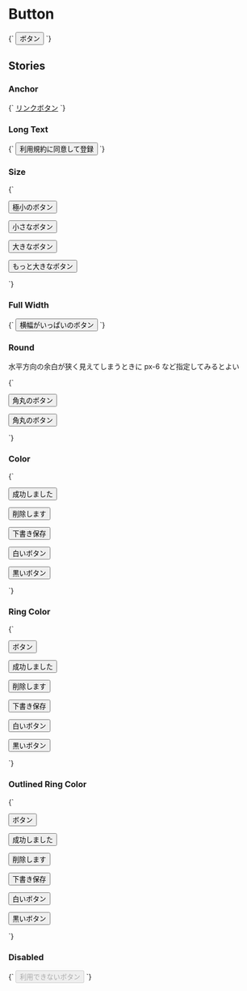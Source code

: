 
<Meta title="Buttons/Button" />

# Button

<Canvas>
  <Story name="Default">
    {`
      <button type="button" class="button">ボタン</button>
    `}
  </Story>
</Canvas>

## Stories

### Anchor

<Canvas>
  <Story name="Anchor">
    {`
      <a href="#" type="button" class="button">リンクボタン</a>
    `}
  </Story>
</Canvas>

### Long Text

<Canvas>
  <Story name="Long Text">
    {`
      <button type="button" class="button">利用規約に同意して登録</button>
    `}
  </Story>
</Canvas>

### Size

<Canvas>
  <Story name="Size">
    {`
      <p class="mb-4">
        <button type="button" class="button text-xs">極小のボタン</button>
      </p>
      <p class="mb-4">
        <button type="button" class="button text-sm">小さなボタン</button>
      </p>
      <p class="mb-4">
        <button type="button" class="button text-lg">大きなボタン</button>
      </p>
      <p>
        <button type="button" class="button text-xl">もっと大きなボタン</button>
      </p>
    `}
  </Story>
</Canvas>

### Full Width

<Canvas>
  <Story name="Full Width">
    {`
      <button type="button" class="button w-full">横幅がいっぱいのボタン</button>
    `}
  </Story>
</Canvas>

### Round

水平方向の余白が狭く見えてしまうときに px-6 など指定してみるとよい

<Canvas>
  <Story name="Round">
    {`
      <p class="mb-4">
        <button type="button" class="button rounded-full">角丸のボタン</button>
      </p>
      <p>
        <button type="button" class="button rounded-full px-6">角丸のボタン</button>
      </p>
    `}
  </Story>
</Canvas>

### Color

<Canvas>
  <Story name="Color">
    {`
      <p class="mb-4">
        <button type="button" class="button bg-success">成功しました</button>
      </p>
      <p class="mb-4">
        <button type="button" class="button bg-danger">削除します</button>
      </p>
      <p class="mb-4">
        <button type="button" class="button bg-warning text-black">下書き保存</button>
      </p>
      <p class="mb-4">
        <button type="button" class="button bg-gray-100 text-black">白いボタン</button>
      </p>
      <p>
        <button type="button" class="button bg-gray-700">黒いボタン</button>
      </p>
    `}
  </Story>
</Canvas>

### Ring Color

<Canvas>
  <Story name="Ring Color">
    {`
      <p class="mb-4">
        <button type="button" class="button ring-opacity-50 ring-4">ボタン</button>
      </p>
      <p class="mb-4">
        <button type="button" class="button bg-success ring-success ring-opacity-50 ring-4">成功しました</button>
      </p>
      <p class="mb-4">
        <button type="button" class="button bg-danger ring-danger ring-opacity-50 ring-4">削除します</button>
      </p>
      <p class="mb-4">
        <button type="button" class="button bg-warning text-black ring-warning ring-opacity-50 ring-4">下書き保存</button>
      </p>
      <p class="mb-4">
        <button type="button" class="button bg-gray-100 text-black ring-gray-200 ring-opacity-60 ring-4">白いボタン</button>
      </p>
      <p>
        <button type="button" class="button bg-gray-700 ring-gray-700 ring-opacity-50 ring-4">黒いボタン</button>
      </p>
    `}
  </Story>
</Canvas>

### Outlined Ring Color

<Canvas>
  <Story name="Outlined Ring Color">
    {`
      <p class="mb-4">
        <button type="button" class="button ring-opacity-50 ring-offset-1 ring-4">ボタン</button>
      </p>
      <p class="mb-4">
        <button type="button" class="button bg-success ring-success ring-opacity-50 ring-offset-1 ring-4">成功しました</button>
      </p>
      <p class="mb-4">
        <button type="button" class="button bg-danger ring-danger ring-opacity-50 ring-offset-1 ring-4">削除します</button>
      </p>
      <p class="mb-4">
        <button type="button" class="button bg-warning text-black ring-warning ring-opacity-50 ring-offset-1 ring-4">下書き保存</button>
      </p>
      <p class="mb-4">
        <button type="button" class="button bg-gray-100 text-black ring-gray-200 ring-opacity-60 ring-offset-1 ring-4">白いボタン</button>
      </p>
      <p>
        <button type="button" class="button bg-gray-700 ring-gray-700 ring-opacity-50 ring-offset-1 ring-4">黒いボタン</button>
      </p>
    `}
  </Story>
</Canvas>

### Disabled

<Canvas>
  <Story name="Disabled">
    {`
      <button type="button" disabled class="button">利用できないボタン</button>
    `}
  </Story>
</Canvas>
